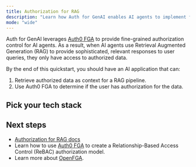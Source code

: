 ```yaml
---
title: Authorization for RAG
description: "Learn how Auth for GenAI enables AI agents to implement fine-grained authorization for Retrieval Augmented Generation (RAG)."
mode: "wide"
---
```



Auth for GenAI leverages [Auth0 FGA](https://auth0.com/fine-grained-authorization) to provide fine-grained authorization control for AI agents. As a result, when AI agents use Retrieval Augmented Generation (RAG) to provide sophisticated, relevant responses to user queries, they only have access to authorized data.

By the end of this quickstart, you should have an AI application that can:

1. Retrieve authorized data as context for a RAG pipeline.
2. Use Auth0 FGA to determine if the user has authorization for the data.

## Pick your tech stack

<Tabs>
  <Tab
    title="Next.js"
    icon="https://mintlify-assets.b-cdn.net/auth0/langchain.svg"
  >
    <LangChainNextjsAuthForRag />
  </Tab>
  <Tab
    title="FastAPI"
    icon="https://mintlify-assets.b-cdn.net/auth0/langchain.svg"
  >
    <LangChainFastapiAuthForRag />
  </Tab>
  <Tab
    title="Node.js"
    icon="https://mintlify-assets.b-cdn.net/auth0/langchain.svg"
  >
    <LangChainNodejsAuthForRag />
  </Tab>
  <Tab
    title="Python"
    icon="https://mintlify-assets.b-cdn.net/auth0/langchain.svg"
  >
    <LangChainPythonAuthForRag />
  </Tab>
</Tabs>

## Next steps

- [Authorization for RAG docs](/intro/authorization-for-rag)
- Learn how to use [Auth0 FGA](https://auth0.com/fine-grained-authorization) to create a Relationship-Based Access Control (ReBAC) authorization model.
- Learn more about [OpenFGA](https://openfga.dev/docs/fga).
